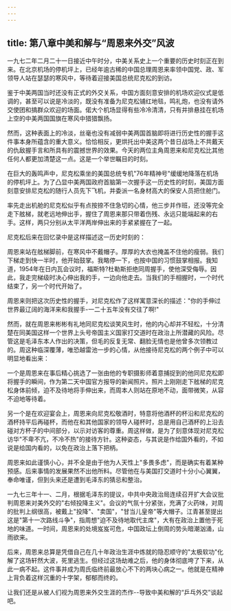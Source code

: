 ```yaml
---
---
---
```

title: 第八章中美和解与“周恩来外交”风波
---



一九七二年二月二十一日接近中午时分，中美关系史上一个重要的历史时刻正在到来。在北京机场的停机坪上，已经年逾古稀的中国总理周恩来率领中国党、政、军领导人站在瑟瑟的寒风中，等待着迎接美国总统尼克松的到访。

鉴于中美两国当时还没有正式的外交关系，中国方面刻意安排的机场欢迎仪式是低调的，甚至可以说是冷淡的，既没有准备为尼克松铺红地毯，鸣礼炮，也没有请外交使团和搞群众欢迎的场面。偌大个机场显得有些冷冷清清，只有并排悬挂在机场上空的中美两国国旗在寒风中猎猎飘扬。

然而，这种表面上的冷淡，丝毫也没有减弱中美两国首脑即将进行历史性的握手这件事本身所蕴含的重大意义。恰恰相反，更烘托出中美这两个昔日战场上不共戴天的仇敌握手言和所具有的震撼世界的效果。今天的两位主角周恩来和尼克松比其他任何人都更加清楚这一点。这是一个举世瞩目的时刻。

在巨大的轰鸣声中，尼克松乘坐的美国总统专机"76年精神号"缓缓地降落在机场的停机坪上。为了凸显中美两国政府首脑第一次握手这一历史性的时刻，美国方面刻意安排尼克松的随行人员先下飞机，并委派一名身材高大的保安人员把住舱门。

率先走出机舱的尼克松似乎有点按捺不住急切的心情，他三步并作班，还没等完全走下舷梯，就老远地伸出手，握住了周恩来那只带着伤残、永远只能端起来的右手。这样，两只分别从太平洋两岸伸出来的手紧紧握在了一起。

尼克松后来在回忆录中是这样描述这一历史时刻的：

周恩来站在舷梯脚前，在寒风中不戴帽子。厚厚的大衣也掩盖不住他的瘦弱。我们下梯走到快一半时，他开始鼓掌。我略停一下，也按中国的习惯鼓掌相报。我知道，1954年在日内瓦会议时，福斯特?杜勒斯拒绝同周握手，使他深受侮辱。因此，我走完梯级时决心伸出我的手，一边向他走去。当我们的手相握时，一个时代结束了，另一个时代开始了。

周恩来则把这次历史性的握手，对尼克松作了这样寓意深长的描述："你的手伸过世界最辽阔的海洋来和我握手-一二十五年没有交往了啊!"

然而，就在周恩来彬彬有礼地同尼克松谈笑风生时，他的内心却并不轻松，十分清楚在同美国这样一个世界上头号帝国主义国家打交道时在政治上所潜藏的风险。尽管这是毛泽东本人作出的决策，但毛的反复无常、翻脸无情也是他曾多次领教过的。周这种临深覆薄，唯恐越雷池一步的心情，从他接待尼克松的两个例子中可以明显地看出来：

一个是周恩来在事后精心挑选了一张由他的专职摄影师着意捕捉到的他同尼克松即将握手的瞬间，作为第二天中国官方报导的新闻照片。照片上刚刚走下舷梯的尼克松身体前倾，迫不及待地将手伸出来，而周本人则站在原地不动，面带微笑，从容不迫地等待着。

另一个是在欢迎宴会上，周恩来向尼克松敬酒时，特意将他酒杯的杯沿和尼克松的酒杯持平后再碰杯，而他在和其他国家的领导人碰杯时，总是用自己酒杯的上沿去碰对方杯子的中间部分，以示对访客的尊重。周这样做，是为了刻意体现对尼克松访华"不卑不亢，不冷不热"的接待方针。这种姿态，与其说是作给国外看的，不如说是给国内看的，以免在政治上落下把柄。

周恩来如此谨慎小心，并不全是由于他为人天性上"多畏多虑"，而是确实有着某种预感。后来事情的发展果然不出他所料。尽管他在与美国打交道时十分小心翼翼，奉命唯谨，但到头来还是遭到毛泽东的猜忌和整治。

一九七三年十一、二月，根据毛泽东的提议，中共中央政治局连续召开扩大会议批判周恩来对美外交的"右倾投降主义"。会议的气氛十分紧张，充满了火药味，对周的批判上纲很高，被戴上"投降"、"卖国"，"甘当儿皇帝"等大帽子。江青甚至提出这是"第十一次路线斗争"，指周想"迫不及待地取代主席"，大有在政治上置他于死地的味道。一时间，周恩来的处境岌岌可危，中国政坛上倒周的势头暗潮汹涌，山雨欲来。

后来，周恩来总算是凭借自己在几十年政治生涯中炼就的隐忍顺守的"太极软功"化解了这场轩然大波，死里逃生。但经过这场劫难之后，他的身体彻底垮了下来，从此一病不起。这件事并成为周氏临终前最放心不下的两块心病之一。他就是在精神上背负着这样沉重的十字架，郁郁而终的。

让我们还是从被人们视为周恩来外交生涯的杰作--导致中美和解的“乒乓外交”谈起吧。
